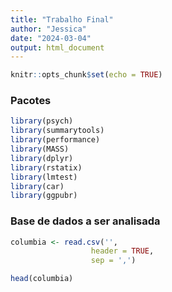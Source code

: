 ```yaml
---
title: "Trabalho Final"
author: "Jessica"
date: "2024-03-04"
output: html_document
---
```


```r
knitr::opts_chunk$set(echo = TRUE)
```

### Pacotes
```r
library(psych)
library(summarytools)
library(performance)
library(MASS)
library(dplyr)
library(rstatix)
library(lmtest)
library(car)
library(ggpubr)
```

### Base de dados a ser analisada
```r

columbia <- read.csv('', 
				  header = TRUE,
				  sep = ',')

head(columbia)
```